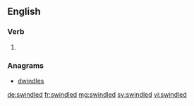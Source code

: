 ==English==

===Verb===
{{head|en}}

# {{en-past of|swindle}}

===Anagrams===
* [[dwindles#English|dwindles]]

[[de:swindled]]
[[fr:swindled]]
[[mg:swindled]]
[[sv:swindled]]
[[vi:swindled]]